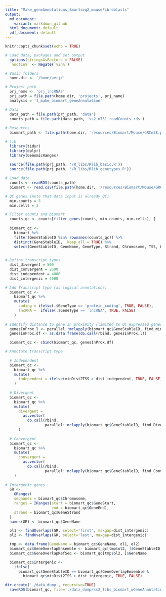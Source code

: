 ```yaml
---
title: "Make_geneAnnotations_Smartseq2_mouseFibroblasts"
output:
  md_document:
    variant: markdown_github
  html_document: default
  pdf_document: default
---
```


```r
knitr::opts_chunk$set(echo = TRUE)
```


```r

# Load data, packages and set output
  options(stringsAsFactors = FALSE)
  `%notin%` <- Negate(`%in%`)

# Basic folders
  home.dir <- '/home/perj/'

# Project path
  prj_name <- 'prj_lncRNAs'
  prj_path = file.path(home.dir, 'projects', prj_name)
  analysis = '1_make_biomart_geneAnnotation'

# Data
  data_path = file.path(prj_path, 'data')
  counts_path = file.path(data_path, 'ss2_n751_readCounts.rds')
    
# Resources
  biomart_path <- file.path(home.dir, 'resources/Biomart/Mouse/GRCm38.p6.csv')

# Lib
  library(tidyr)
  library(dplyr)
  library(GenomicRanges)
  
  source(file.path(prj_path, '/R_libs/Rlib_basic.R'))
  source(file.path(prj_path, '/R_libs/Rlib_genetypes.R'))

```


```r
# Load data
  counts <- readRDS(counts_path)
  biomart <- read.csv(file.path(home.dir, '/resources/Biomart/Mouse/GRCm38.p6.csv'))

```


```r

# QC genes (note that data input is already QC)
  min.counts = 5
  min.cells = 2

# Filter counts and biomart  
  counts_qc <- counts[filter_genes(counts, min.counts, min.cells), ]
  
  biomart_qc <- 
    biomart %>%
    filter(GeneStableID %in% rownames(counts_qc)) %>%
    distinct(GeneStableID, .keep_all = TRUE) %>%
    select(GeneStableID, GeneName, GeneType, Strand, Chromosome, TSS, GeneStart, GeneEnd, TranscriptLength)
  
```

```r

# Define transcript types
  dist_divergent = 500
  dist_convergent = 2000
  dist_independent = 4000
  dist_intergenic = 4000

# Add Transcript type (as logical annotations)
  biomart_qc <-
    biomart_qc %>%
    mutate(
      coding = ifelse(.$GeneType == 'protein_coding', TRUE, FALSE),
      lncRNA =  ifelse(.$GeneType == 'lncRNA', TRUE, FALSE)
    )
  
# Identify distance to gene in proximity (limited to QC expressed genes)
  genesInProx.l <- parallel::mclapply(biomart_qc$GeneStableID, find_minDist2TSS, counts, biomart_qc, mc.cores = 20)
  genesInProx.df <- as.data.frame(do.call(rbind, genesInProx.l))

  biomart_qc <- cbind(biomart_qc, genesInProx.df)

# Annotate transcript type
  
  # Independent
  biomart_qc <- 
    biomart_qc %>%
    mutate(
      independent = ifelse(minDist2TSS > dist_independent, TRUE, FALSE)
    )
  
  # Divergent
  biomart_qc <- 
    biomart_qc %>%
    mutate(
      divergent =
        as.vector(
          do.call(rbind,
                  parallel::mclapply(biomart_qc$GeneStableID, find_Divergent, biomart_qc, dist_divergent, mc.cores = 20)))
      )
  
  # Convergent  
  biomart_qc <- 
    biomart_qc %>%
    mutate(
      convergent = 
        as.vector(
          do.call(rbind,
                  parallel::mclapply(biomart_qc$GeneStableID, find_Convergent, biomart_qc, dist_convergent, mc.cores = 20)))
    )
  
# Intergenic genes
  GR <-
    GRanges(
    seqnames = biomart_qc$Chromosome,
    ranges = IRanges(start = biomart_qc$GeneStart,
                     end = biomart_qc$GeneEnd),
    strand = biomart_qc$GeneStrand
  )
  names(GR) <- biomart_qc$GeneName

  ol1 <- findOverlaps(GR, select='first', maxgap=dist_intergenic)
  ol2 <- findOverlaps(GR, select='last', maxgap=dist_intergenic)

  tmp <- data.frame(GeneName = biomart_qc$GeneName, ol1, ol2)
  biomart_qc$GeneOverlapEnsemble <- biomart_qc[tmp$ol2, ]$GeneStableID
  biomart_qc$GeneOverlapRefSeq <- biomart_qc[tmp$ol2, ]$GeneName

  biomart_qc$intergenic <-
    ifelse(
      biomart_qc$GeneStableID == biomart_qc$GeneOverlapEnsemble &
        biomart_qc$minDist2TSS > dist_intergenic, TRUE, FALSE)

```


```r
dir.create('./data_dump', recursive=TRUE)
  saveRDS(biomart_qc, file='./data_dump/ss2_fibs_biomart_wGeneAnnotations.rds')

```
